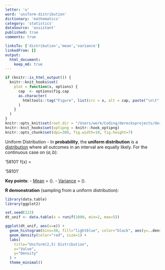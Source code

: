 ```yaml
---
letter: 'u'
word: 'uniform-distribution'
dictionary: 'mathematics'
category: 'statistics'
dataSource: 'assistant'
published: true
comments: true

linksTo: ['distribution','mean','variance']
linkedFrom: []
output:
  html_document:
    keep_md: true
---
```


```r
if (knitr::is_html_output()) {
  knitr::knit_hooks$set(
    plot = function(x, options) {
      cap  <- options$fig.cap
      as.character(
        htmltools::tag("Figure", list(src = x, alt = cap, paste("\n\t", cap, "\n", sep="")))
      )
    }
  )
}
knitr::opts_knit$set(root.dir = "/Users/work/Coding/derecksprojects/derecksnotes.com-playground/derecksnotes.com/client/src/app/dictionaries/mathematics/definitions")
knitr::knit_hooks$set(optipng = knitr::hook_optipng)
knitr::opts_chunk$set(dpi=300, fig.width=10, fig.height=7)
```

<a id="uniform-distribution">Uniform Distribution</a> - In **probability**, the **uniform distribution** is a [distribution](#distribution) where all outcomes in an interval are equally likely. For the continuous case on $(a, b)$:

'58101'
f(x) = \begin{cases}
\frac{1}{b-a} & a \le x \le b, \\
0 & \text{otherwise}.
\end{cases}
'58101'

**Key points**:
- [Mean](#mean) = \(\frac{a+b}{2}\).
- [Variance](#variance) = \(\frac{(b-a)^2}{12}\).

**R demonstration** (sampling from a uniform distribution):

```r
library(data.table)
library(ggplot2)

set.seed(123)
dt_unif <- data.table(x = runif(1000, min=2, max=5))

ggplot(dt_unif, aes(x=x)) +
  geom_histogram(bins=30, fill="lightblue", color="black", aes(y=..density..)) +
  geom_density(color="red", size=1) +
  labs(
    title="Uniform(2,5) Distribution",
    x="Value",
    y="Density"
  ) +
  theme_minimal()
```
